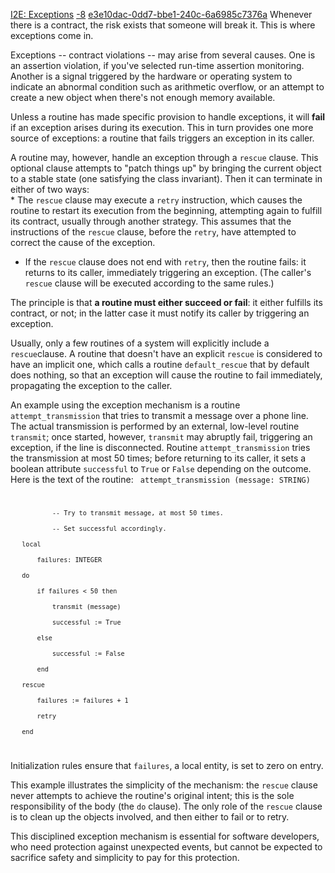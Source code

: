 [[Property:title|I2E: Exceptions]]
[[Property:weight|-8]]
[[Property:uuid|e3e10dac-0dd7-bbe1-240c-6a6985c7376a]]
Whenever there is a contract, the risk exists that someone will break it. This is where exceptions come in. 

Exceptions -- contract violations -- may arise from several causes. One is an assertion violation, if you've selected run-time assertion monitoring. Another is a signal triggered by the hardware or operating system to indicate an abnormal condition such as arithmetic overflow, or an attempt to create a new object when there's not enough memory available. 

Unless a routine has made specific provision to handle exceptions, it will '''fail''' if an exception arises during its execution. This in turn provides one more source of exceptions: a routine that fails triggers an exception in its caller. 

A routine may, however, handle an exception through a <code>rescue</code> clause. This optional clause attempts to "patch things up" by bringing the current object to a stable state (one satisfying the class invariant). Then it can terminate in either of two ways:<br/>
* The <code>rescue</code> clause may execute a <code>retry</code> instruction, which causes the routine to restart its execution from the beginning, attempting again to fulfill its contract, usually through another strategy. This assumes that the instructions of the <code>rescue</code> clause, before the <code>retry</code>, have attempted to correct the cause of the exception. 
* If the <code>rescue</code> clause does not end with <code>retry</code>, then the routine fails: it returns to its caller, immediately triggering an exception. (The caller's <code>rescue</code> clause will be executed according to the same rules.) 


The principle is that '''a routine must either succeed or fail''': it either fulfills its contract, or not; in the latter case it must notify its caller by triggering an exception. 

Usually, only a few routines of a system will explicitly include a <code>rescue </code>clause. A routine that doesn't have an explicit <code>rescue</code> is considered to have an implicit one, which calls a routine <code>default_rescue</code> that by default does nothing, so that an exception will cause the routine to fail immediately, propagating the exception to the caller. 

An example using the exception mechanism is a routine <code>attempt_transmission</code> that tries to transmit a message over a phone line. The actual transmission is performed by an external, low-level routine <code>transmit</code>; once started, however, <code>transmit</code> may abruptly fail, triggering an exception, if the line is disconnected. Routine <code>attempt_transmission</code> tries the transmission at most 50 times; before returning to its caller, it sets a boolean attribute <code>successful</code> to <code>True</code> or <code>False</code> depending on the outcome. Here is the text of the routine: 
<code>
attempt_transmission (message: STRING) 
            -- Try to transmit message, at most 50 times.
            -- Set successful accordingly.
    local 
        failures: INTEGER 
    do 
        if failures < 50 then
            transmit (message)
            successful := True
        else 
            successful := False
        end 
    rescue 
        failures := failures + 1
        retry 
    end 
</code>

Initialization rules ensure that <code>failures</code>, a local entity, is set to zero on entry. 

This example illustrates the simplicity of the mechanism: the <code>rescue</code> clause never attempts to achieve the routine's original intent; this is the sole responsibility of the body (the <code>do</code> clause). The only role of the <code>rescue</code> clause is to clean up the objects involved, and then either to fail or to retry. 

This disciplined exception mechanism is essential for software developers, who need protection against unexpected events, but cannot be expected to sacrifice safety and simplicity to pay for this protection. 




